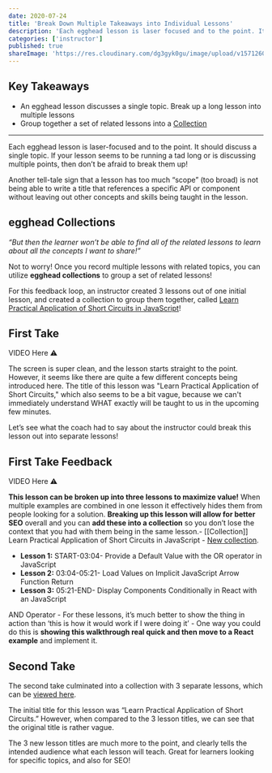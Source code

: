 ```yaml
---
date: 2020-07-24
title: 'Break Down Multiple Takeaways into Individual Lessons'
description: 'Each egghead lesson is laser focused and to the point. It should discuss a single topic. If your lesson seems to be running a tad long, or is discussing multiple points, then don’t be afraid to break them up!'
categories: ['instructor']
published: true
shareImage: 'https://res.cloudinary.com/dg3gyk0gu/image/upload/v1571260698/og-image-assets/share_image_getting_started.png'
---
```



## Key Takeaways

- An egghead lesson discusses a single topic. Break up a long lesson into multiple lessons
- Group together a set of related lessons into a [Collection](https://howtoegghead.com/instructor/collections/)

---

Each egghead lesson is laser-focused and to the point. It should discuss a single topic. If your lesson seems to be running a tad long or is discussing multiple points, then don’t be afraid to break them up!

Another tell-tale sign that a lesson has too much “scope” (too broad) is not being able to write a title that references a specific API or component without leaving out other concepts and skills being taught in the lesson.

## egghead Collections

*“But then the learner won’t be able to find all of the related lessons to learn about all the concepts I want to share!”*

Not to worry! Once you record multiple lessons with related topics, you can utilize **egghead collections** to group a set of related lessons!

For this feedback loop, an instructor created 3 lessons out of one initial lesson, and created a collection to group them together, called [Learn Practical Application of Short Circuits in JavaScript](https://egghead.io/playlists/learn-practical-application-of-short-circuits-in-javascript-b2a8)!

## First Take

VIDEO Here ⚠️

The screen is super clean, and the lesson starts straight to the point. However, it seems like there are quite a few different concepts being introduced here. The title of this lesson was "Learn Practical Application of Short Circuits," which also seems to be a bit vague, because we can't immediately understand WHAT exactly will be taught to us in the upcoming few minutes.

Let’s see what the coach had to say about the instructor could break this lesson out into separate lessons!

## First Take Feedback

VIDEO Here ⚠️

**This lesson can be broken up into three lessons to maximize value!** When multiple examples are combined in one lesson it effectively hides them from people looking for a solution. **Breaking up this lesson will allow for better SEO** overall and you can **add these into a collection** so you don’t lose the context that you had with them being in the same lesson.- [[Collection]] Learn Practical Application of Short Circuits in JavaScript - [New collection](https://egghead.io/playlists/new/).

- **Lesson 1:** START-03:04- Provide a Default Value with the OR operator in JavaScript
- **Lesson 2:** 03:04-05:21- Load Values on Implicit JavaScript Arrow Function Return
- **Lesson 3:** 05:21-END- Display Components Conditionally in React with an JavaScript

AND Operator - For these lessons, it’s much better to show the thing in action than ‘this is how it would work if I were doing it’ - One way you could do this is **showing this walkthrough real quick and then move to a React example** and implement it.

## Second Take

The second take culminated into a collection with 3 separate lessons, which can be [viewed here](https://egghead.io/playlists/learn-practical-application-of-short-circuits-in-javascript-b2a8).

The initial title for this lesson was “Learn Practical Application of Short Circuits.” However, when compared to the 3 lesson titles, we can see that the original title is rather vague. 

The 3 new lesson titles are much more to the point, and clearly tells the intended audience what each lesson will teach. Great for learners looking for specific topics, and also for SEO!